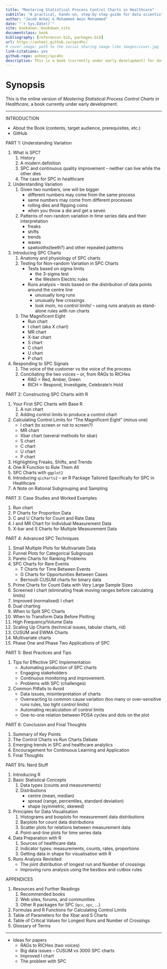 ```yaml
--- 
title: "Mastering Statistical Process Control Charts in Healthcare"
subtitle: "A practical, hands-on, step-by-step guide for data scientists using R"
author: "Jacob Anhøj & Mohammed Amin Mohammed"
date: "`r Sys.Date()`"
site: bookdown::bookdown_site
documentclass: book
bibliography: [references.bib, packages.bib]
url: https://anhoej.github.io/spc4hc/
# cover-image: path to the social sharing image like images/cover.jpg
link-citations: yes
github-repo: anhoej/spc4hc
description: This is a book (currently under early development) for data scientists about the practical application of statistical process control methodology in healthcare.
---
```


# Synopsis {-}

This is the online version of *Mastering Statistical Process Control Charts in Healthcare*, a book currently under early development.

---

INTRODUCTION

- About the Book (contents, target audience, prerequisites, etc.)
- GitHub

PART 1: Understanding Variation

1. What is SPC?
    1. History
    1. A modern definition
    1. SPC and continuous quality improvement -- neither can live while the other dies
    1. The case for SPC in healthcare
1. Understanding Variation
    1. Given two numbers, one will be bigger
        - different numbers may come from the same process
        - same numbers may come from different processes
        - rolling dies and flipping coins
        - when you throw a die and get a seven
    1. Patterns of non-random variation in time series data and their interpretation
        - freaks
        - shifts
        - trends
        - waves
        - sawtooths(teeth?) and other repeated patterns
1. Introducing SPC Charts
    1. Anatomy and physiology of SPC charts
    1. Testing for Non-random Variation in SPC Charts
        - Tests based on sigma limits
          - the 3-sigma test
          - the Western Electric rules
        - Runs analysis -- tests based on the distribution of data points around the centre line
          - unusually long runs
          - unusually few crossings
          - look mom, no control limits! -- using runs analysis as stand-alone rules with run charts
    1. The Magnificent Eight
        - Run chart
        - I chart (aka X chart)
        - MR chart
        - X-bar chart
        - S chart
        - C chart
        - U chart
        - P chart
1. Responding to SPC Signals
    1. The voice of the customer vs the voice of the process
    1. Conciliating the two voices -- or, from RAGs to RICHes
        - RAG = Red, Amber, Green
        - RICH = Respond, Investigate, Celebrate'n Hold

PART 2: Constructing SPC Charts with R

1. Your First SPC Charts with Base R
    1. A run chart
    1. Adding control limits to produce a control chart
1. Calculating Control Limits for "The Magnificent Eight" (minus one)
    - I chart (to screen or not to screen?)
    - MR chart
    - Xbar chart (several methods for sbar)
    - S chart
    - C chart
    - U chart
    - P chart
1. Highlighting Freaks, Shifts, and Trends
1. One R Function to Rule Them All
1. SPC Charts with `ggplot2`
1. Introducing `qicharts2` -- an R Package Tailored Specifically for SPC in Healthcare
1. A Note on Rational Subgrouping and Sampling

PART 3: Case Studies and Worked Examples

1. Run chart
1. P Charts for Proportion Data
1. C and U Charts for Count and Rate Data
1. I and MR Chart for Individual Measurement Data
1. X-bar and S Charts for Multiple Measurement Data

PART 4: Advanced SPC Techniques

1. Small Multiple Plots for Multivariate Data
1. Funnel Plots for Categorical Subgroups
1. Pareto Charts for Ranking Problems
1. SPC Charts for Rare Events
    - T Charts for Time Between Events
    - G Charts for Opportunities Between Cases
    - Bernoulli CUSUM charts for binary data
1. Prime Charts for Count Data with Very Large Sample Sizes
1. Screened I chart (eliminating freak moving ranges before calculating limits)
1. Improved (normalised) I chart
1. Dual charting
1. When to Split SPC Charts
1. When to Transform Data Before Plotting
1. High Frequency/Volume Data
1. Scaling Up Charts (technical issues, tabular charts, rid)
1. CUSUM and EWMA Charts
1. Multivariate charts
1. Phase One and Phase Two Applications of SPC

PART 5: Best Practices and Tips

1. Tips for Effective SPC Implementation
    - Automating production of SPC charts
    - Engaging stakeholders
    - Continuous monitoring and improvement.
    - Problems with SPC (challenges)
1. Common Pitfalls to Avoid
    - Data issues, misinterpretation of charts
    - Overreacting to common cause variation (too many or over-sensitive runs rules, too tight control limits)
    - Automating recalculation of control limits
    - One-to-one relation between PDSA cycles and dots on the plot

PART 6: Conclusion and Final Thoughts

1. Summary of Key Points
1. The Control Charts vs Run Charts Debate
1. Emerging trends in SPC and healthcare analytics
1. Encouragement for Continuous Learning and Application
1. Final Thoughts

PART 9&frac34;: Nerd Stuff

1. Introducing R
1. Basic Statistical Concepts
    1. Data types (counts and measurements)
    1. Distributions
        - centre (mean, median)
        - spread (range, percentiles, standard deviation)
        - shape (symmetric, skewed)
1. Principles for Data Visualisation
    1. Histograms and boxplots for measurement data distributions
    1. Barplots for count data distributions
    1. Scatter plots for relations between measurement data
    1. Point-and-line plots for time series data
1. Data Preparation with R
    1. Sources of healthcare data
    1. Indicator types: measurements, counts, rates, proportions
    1. Getting data in shape for visualisation with R
1. Runs Analysis Revisited
    - The joint distribution of longest run and Number of crossings
    - Improving runs analysis using the bestbox and cutbox rules

APPENDICES

1. Resources and Further Readings
    1. Recommended books
    1. Web sites, forums, and communities
    1. Other R packages for SPC (`qcc`, `spc`, ...)
1. Formulas and R Functions for Calculating Control Limits
1. Table of Parameters for the Xbar and S Charts
1. Table of Critical Values for Longest Runs and Number of Crossings
1. Glossary of Terms

----

- Ideas for papers
  - RAGs to RICHes (two voices)
  - Big data issues -- CUSUM vs 3000 SPC charts
  - Improved I chart
  - The problem with SPC

